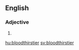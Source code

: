 ==English==

===Adjective===
{{head|en}}

# {{en-comparative of|bloodthirsty}}

[[hu:bloodthirstier]]
[[sv:bloodthirstier]]